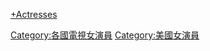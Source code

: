 {{large category TOC 2|date=March 2013}}
{{Commonscat|Television actresses from the United States}}


[[CAtegory:美國電視演員|+Actresses]]
[[Category:各國電視女演員|Category:各國電視女演員]]
[[Category:美國女演員|Category:美國女演員]]